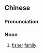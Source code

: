 {{also|渔家}}
==Chinese==
{{zh-forms|s=渔家}}

===Pronunciation===
{{zh-pron
|m=yújiā
|c=jyu4 gaa1
|cat=n
}}

===Noun===
{{zh-noun}}

# [[fisher]] [[family]]